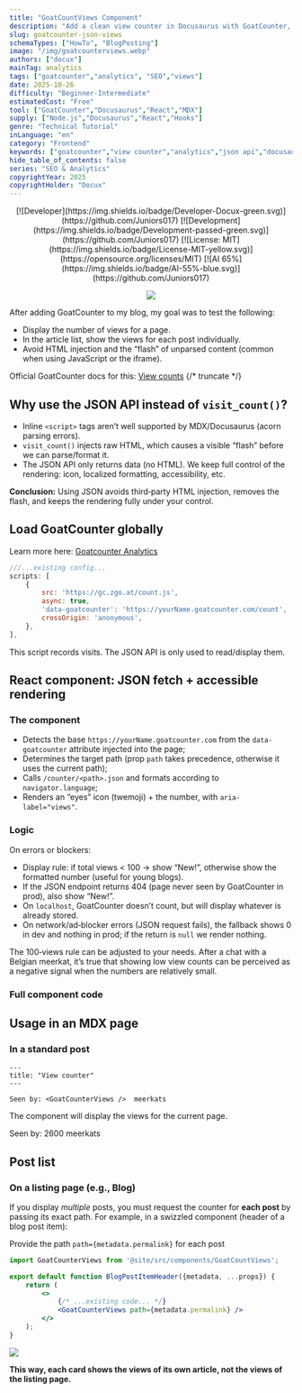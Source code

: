 ```yaml
---
title: "GoatCountViews Component"
description: "Add a clean view counter in Docusaurus with GoatCounter, the JSON API, and an explicit per-post path (path={metadata.permalink})."
slug: goatcounter-json-views
schemaTypes: ["HowTo", "BlogPosting"]
image: "/img/goatcounterviews.webp"
authors: ["docux"]
mainTag: analytics
tags: ["goatcounter","analytics", "SEO","views"]
date: 2025-10-26
difficulty: "Beginner-Intermediate"
estimatedCost: "Free"
tool: ["GoatCounter","Docusaurus","React","MDX"]
supply: ["Node.js","Docusaurus","React","Hooks"]
genre: "Technical Tutorial"
inLanguage: "en"
category: "Frontend"
keywords: ["goatcounter","view counter","analytics","json api","docusaurus","mdx","react"]
hide_table_of_contents: false
series: "SEO & Analytics"
copyrightYear: 2025
copyrightHolder: "Docux"
---
```


<center>
<div>
[![Developer](https://img.shields.io/badge/Developer-Docux-green.svg)](https://github.com/Juniors017)
[![Development](https://img.shields.io/badge/Development-passed-green.svg)](https://github.com/Juniors017)
[![License: MIT](https://img.shields.io/badge/License-MIT-yellow.svg)](https://opensource.org/licenses/MIT)
[![AI 65%](https://img.shields.io/badge/AI-55%-blue.svg)](https://github.com/Juniors017)

![](/img/goatcounterviews.webp)
</div>
</center>

After adding GoatCounter to my blog, my goal was to test the following:
- Display the number of views for a page.
- In the article list, show the views for each post individually.
- Avoid HTML injection and the “flash” of unparsed content (common when using JavaScript or the iframe).

Official GoatCounter docs for this: [View counts](https://www.goatcounter.com/help/visitor-counter)
	{/* truncate */}
## Why use the JSON API instead of `visit_count()`?

- Inline `<script>` tags aren’t well supported by MDX/Docusaurus (acorn parsing errors).
- `visit_count()` injects raw HTML, which causes a visible “flash” before we can parse/format it. <ImageOnClick imageUrl="/img/vuegoatcounteriframe.webp" altText="Flash" buttonName="here's what flashes for 1–3 seconds"  />
- The JSON API only returns data (no HTML). We keep full control of the rendering: icon, localized formatting, accessibility, etc.

**Conclusion:** Using JSON avoids third‑party HTML injection, removes the flash, and keeps the rendering fully under your control.



## Load GoatCounter globally

Learn more here: [Goatcounter Analytics](/blog/goatcounter/)

```js "title="docusaurus.config.js"
///...existing config...
scripts: [
	{
		src: 'https://gc.zgo.at/count.js',
		async: true,
		'data-goatcounter': 'https://yourName.goatcounter.com/count',
		crossOrigin: 'anonymous',
	},
],
```


This script records visits. The JSON API is only used to read/display them.

## React component: JSON fetch + accessible rendering

### The component
- Detects the base `https://yourName.goatcounter.com` from the `data-goatcounter` attribute injected into the page;
- Determines the target path (prop `path` takes precedence, otherwise it uses the current path);
- Calls `/counter/<path>.json` and formats according to `navigator.language`;
- Renders an “eyes” icon (twemoji) + the number, with `aria-label="views"`.

### Logic
On errors or blockers:
- Display rule: if total views < 100 → show “New!”, otherwise show the formatted number (useful for young blogs).
- If the JSON endpoint returns 404 (page never seen by GoatCounter in prod), also show “New!”.
- On `localhost`, GoatCounter doesn’t count, but will display whatever is already stored.
- On network/ad‑blocker errors (JSON request fails), the fallback shows 0 in dev and nothing in prod; if the return is `null` we render nothing.

The 100‑views rule can be adjusted to your needs. After a chat with a Belgian meerkat, it’s true that showing low view counts can be perceived as a negative signal when the numbers are relatively small.

### Full component code

<Snippet filename="src/components/GoatCountViews/index.js" source="src/components/GoatCountViews/index.js" />



## Usage in an MDX page

### In a standard post

```mdx
---
title: "View counter"
---

Seen by: <GoatCounterViews />  meerkats
```

The component will display the views for the current page.

Seen by: 2600 meerkats

## Post list

### On a listing page (e.g., Blog)

If you display *multiple* posts, you must request the counter for **each post** by passing its exact path. For example, in a swizzled component (header of a blog post item):

Provide the path `path={metadata.permalink}` for each post
```jsx "title="src/theme/BlogPostItem/Header/index.js"
import GoatCounterViews from '@site/src/components/GoatCountViews';

export default function BlogPostItemHeader({metadata, ...props}) {
	return (
		<>
			{/* ...existing code... */}
			<GoatCounterViews path={metadata.permalink} />
		</>
	);
}
```
![](/img/vuedesviewgoat.webp)

**This way, each card shows the views of its own article, not the views of the listing page.**


